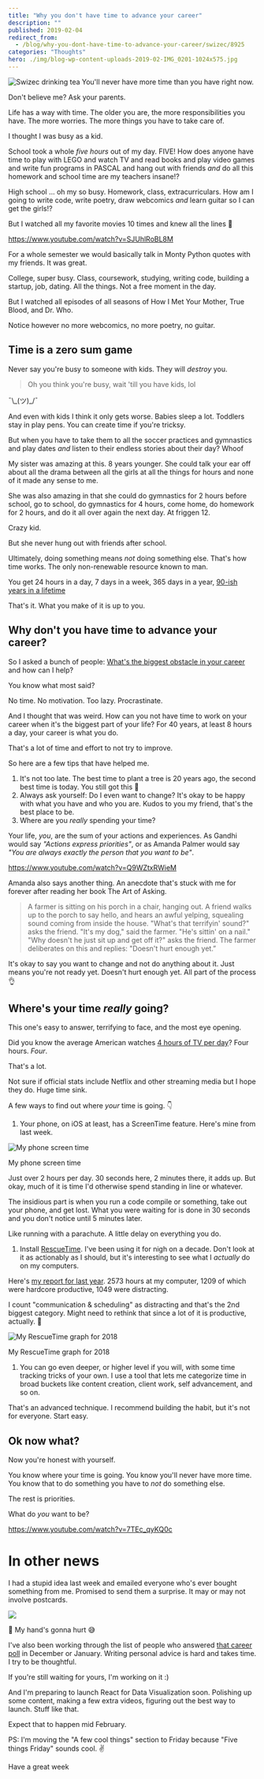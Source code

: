 ```yaml
---
title: "Why you don't have time to advance your career"
description: ""
published: 2019-02-04
redirect_from:
  - /blog/why-you-dont-have-time-to-advance-your-career/swizec/8925
categories: "Thoughts"
hero: ./img/blog-wp-content-uploads-2019-02-IMG_0201-1024x575.jpg
---
```


![Swizec drinking tea](./img/blog-wp-content-uploads-2019-02-IMG_0201-1024x575.jpg) You'll never have more time than you have right now.

Don't believe me? Ask your parents.

Life has a way with time. The older you are, the more responsibilities you have. The more worries. The more things you have to take care of.

I thought I was busy as a kid.

School took a whole _five hours_ out of my day. FIVE! How does anyone have time to play with LEGO and watch TV and read books and play video games and write fun programs in PASCAL and hang out with friends _and_ do all this homework and school time are my teachers insane!?

High school ... oh my so busy. Homework, class, extracurriculars. How am I going to write code, write poetry, draw webcomics _and_ learn guitar so I can get the girls!?

But I watched all my favorite movies 10 times and knew all the lines 🤔

https://www.youtube.com/watch?v=SJUhlRoBL8M

For a whole semester we would basically talk in Monty Python quotes with my friends. It was great.

College, super busy. Class, coursework, studying, writing code, building a startup, job, dating. All the things. Not a free moment in the day.

But I watched all episodes of all seasons of How I Met Your Mother, True Blood, and Dr. Who.

Notice however no more webcomics, no more poetry, no guitar.

## Time is a zero sum game

Never say you're busy to someone with kids. They will _destroy_ you.

> Oh you think you're busy, wait 'till you have kids, lol

¯\\\_(ツ)\_/¯

And even with kids I think it only gets worse. Babies sleep a lot. Toddlers stay in play pens. You can create time if you're tricksy.

But when you have to take them to all the soccer practices and gymnastics and play dates _and_ listen to their endless stories about their day? Whoof

My sister was amazing at this. 8 years younger. She could talk your ear off about all the drama between all the girls at all the things for hours and none of it made any sense to me.

She was also amazing in that she could do gymnastics for 2 hours before school, go to school, do gymnastics for 4 hours, come home, do homework for 2 hours, and do it all over again the next day. At friggen 12.

Crazy kid.

But she never hung out with friends after school.

Ultimately, doing something means _not_ doing something else. That's how time works. The only non-renewable resource known to man.

You get 24 hours in a day, 7 days in a week, 365 days in a year, [90-ish years in a lifetime](https://waitbutwhy.com/2014/05/life-weeks.html)

That's it. What you make of it is up to you.

## Why don't you have time to advance your career?

So I asked a bunch of people: [What's the biggest obstacle in your career](https://swizecteller.typeform.com/to/GQP8T6) and how can I help?

You know what most said?

No time. No motivation. Too lazy. Procrastinate.

And I thought that was weird. How can you not have time to work on your career when it's the biggest part of your life? For 40 years, at least 8 hours a day, your career is what you do.

That's a lot of time and effort to not try to improve.

So here are a few tips that have helped me.

1.  It's not too late. The best time to plant a tree is 20 years ago, the second best time is today. You still got this 💪
2.  Always ask yourself: Do I even want to change? It's okay to be happy with what you have and who you are. Kudos to you my friend, that's the best place to be.
3.  Where are you _really_ spending your time?

Your life, _you_, are the sum of your actions and experiences. As Gandhi would say _"Actions express priorities"_, or as Amanda Palmer would say _"You are always exactly the person that you want to be"_.

https://www.youtube.com/watch?v=Q9WZtxRWieM

Amanda also says another thing. An anecdote that's stuck with me for forever after reading her book The Art of Asking.

> A farmer is sitting on his porch in a chair, hanging out. A friend walks up to the porch to say hello, and hears an awful yelping, squealing sound coming from inside the house. "What's that terrifyin' sound?" asks the friend. "It's my dog," said the farmer. "He's sittin' on a nail." "Why doesn't he just sit up and get off it?" asks the friend. The farmer deliberates on this and replies: "Doesn't hurt enough yet.”

It's okay to say you want to change and not do anything about it. Just means you're not ready yet. Doesn't hurt enough yet. All part of the process 👌

## Where's your time _really_ going?

This one's easy to answer, terrifying to face, and the most eye opening.

Did you know the average American watches [4 hours of TV per day](https://en.wikipedia.org/wiki/Television_consumption#Statistics)? Four hours. _Four_.

That's a lot.

Not sure if official stats include Netflix and other streaming media but I hope they do. Huge time sink.

A few ways to find out where _your_ time is going. 👇

1.  Your phone, on iOS at least, has a ScreenTime feature. Here's mine from last week.

![My phone screen time](./img/uyJzveX.jpg)

My phone screen time

Just over 2 hours per day. 30 seconds here, 2 minutes there, it adds up. But okay, much of it is time I'd otherwise spend standing in line or whatever.

The insidious part is when you run a code compile or something, take out your phone, and get lost. What you were waiting for is done in 30 seconds and you don't notice until 5 minutes later.

Like running with a parachute. A little delay on everything you do.

1.  Install [RescueTime](https://www.rescuetime.com/). I've been using it for nigh on a decade. Don't look at it as actionably as I should, but it's interesting to see what I _actually_ do on my computers.

Here's [my report for last year](https://www.rescuetime.com/year-in-review/2018/B63tJfPuyTkrwWqRMU2gexOsFOinXSOrsPO8dyvQ). 2573 hours at my computer, 1209 of which were hardcore productive, 1049 were distracting.

I count "communication & scheduling" as distracting and that's the 2nd biggest category. Might need to rethink that since a lot of it is productive, actually. 🤔

![My RescueTime graph for 2018](./img/pBtJNoG.png)

My RescueTime graph for 2018

1.  You can go even deeper, or higher level if you will, with some time tracking tricks of your own. I use a tool that lets me categorize time in broad buckets like content creation, client work, self advancement, and so on.

That's an advanced technique. I recommend building the habit, but it's not for everyone. Start easy.

## Ok now what?

Now you're honest with yourself.

You know where your time is going. You know you'll never have more time. You know that to do something you have to _not_ do something else.

The rest is priorities.

What do _you_ want to be?

https://www.youtube.com/watch?v=7TEc_qyKQ0c

# In other news

I had a stupid idea last week and emailed everyone who's ever bought something from me. Promised to send them a surprise. It may or may not involve postcards.

![](./img/PLC5Lct.png)

💌 My hand's gonna hurt 😅

I've also been working through the list of people who answered [that career poll](https://swizecteller.typeform.com/to/GQP8T6) in December or January. Writing personal advice is hard and takes time. I try to be thoughtful.

If you're still waiting for yours, I'm working on it :)

And I'm preparing to launch React for Data Visualization soon. Polishing up some content, making a few extra videos, figuring out the best way to launch. Stuff like that.

Expect that to happen mid February.

PS: I'm moving the "A few cool things" section to Friday because "Five things Friday" sounds cool. ✌️

Have a great week
